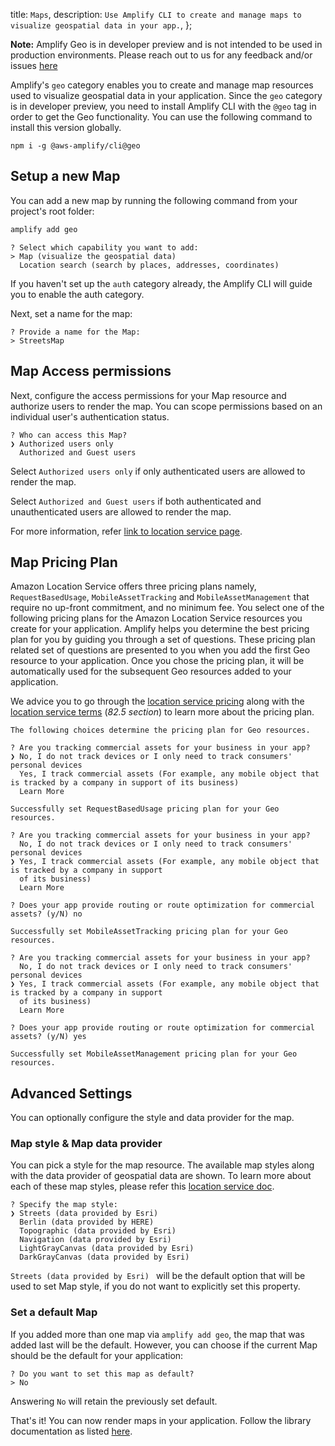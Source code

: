   title: `Maps`,
  description: `Use Amplify CLI to create and manage maps to visualize geospatial data in your app.`,
};

<Callout>

**Note:** Amplify Geo is in developer preview and is not intended to be used in production environments. Please reach out to us for any feedback and/or issues [here](https://github.com/aws-amplify/amplify-cli/issues)

</Callout>

Amplify's `geo` category enables you to create and manage map resources used to visualize geospatial data in your application.
Since the `geo` category is in developer preview, you need to install Amplify CLI with the `@geo` tag in order to get the Geo functionality. You can use the following command to install this version globally.

```console
npm i -g @aws-amplify/cli@geo
```

## Setup a new Map

You can add a new map by running the following command from your project's root folder:

```bash
amplify add geo
```
```console
? Select which capability you want to add:
> Map (visualize the geospatial data)
  Location search (search by places, addresses, coordinates)
```
If you haven't set up the `auth` category already, the Amplify CLI will guide you to enable the auth category.

Next, set a name for the map: 

```console
? Provide a name for the Map:
> StreetsMap
```

## Map Access permissions

Next, configure the access permissions for your Map resource and authorize users to render the map.
You can scope permissions based on an individual user's authentication status.

```console
? Who can access this Map?
❯ Authorized users only
  Authorized and Guest users
```

Select `Authorized users only` if only authenticated users are allowed to render the map.

Select `Authorized and Guest users` if both authenticated and unauthenticated users are allowed to render the map.

For more information, refer [link to location service page](https://docs.aws.amazon.com/location/latest/developerguide/security_iam_id-based-policy-examples.html#security_iam_id-based-policy-examples-get-map-tiles).

## Map Pricing Plan
Amazon Location Service offers three pricing plans namely, `RequestBasedUsage`, `MobileAssetTracking` and `MobileAssetManagement` that require no up-front commitment, and no minimum fee.
You select one of the following pricing plans for the Amazon Location Service resources you create for your application.
Amplify helps you determine the best pricing plan for you by guiding you through a set of questions.
These pricing plan related set of questions are presented to you when you add the first Geo resource to your application. 
Once you chose the pricing plan, it will be automatically used for the subsequent Geo resources added to your application.

We advice you to go through the [location service pricing](https://aws.amazon.com/location/pricing/) along with the [location service terms](https://aws.amazon.com/service-terms/) (_82.5 section_) to learn more about the pricing plan.

```console
The following choices determine the pricing plan for Geo resources.

? Are you tracking commercial assets for your business in your app?
❯ No, I do not track devices or I only need to track consumers' personal devices 
  Yes, I track commercial assets (For example, any mobile object that is tracked by a company in support of its business)
  Learn More

Successfully set RequestBasedUsage pricing plan for your Geo resources.
```

```console
? Are you tracking commercial assets for your business in your app?
  No, I do not track devices or I only need to track consumers' personal devices 
❯ Yes, I track commercial assets (For example, any mobile object that is tracked by a company in support 
  of its business)
  Learn More

? Does your app provide routing or route optimization for commercial assets? (y/N) no

Successfully set MobileAssetTracking pricing plan for your Geo resources.
```

```console
? Are you tracking commercial assets for your business in your app?
  No, I do not track devices or I only need to track consumers' personal devices 
❯ Yes, I track commercial assets (For example, any mobile object that is tracked by a company in support 
  of its business)
  Learn More

? Does your app provide routing or route optimization for commercial assets? (y/N) yes

Successfully set MobileAssetManagement pricing plan for your Geo resources.
```

## Advanced Settings
You can optionally configure the style and data provider for the map.

### Map style & Map data provider
You can pick a style for the map resource. The available map styles along with the data provider of geospatial data are shown. To learn more about each of these map styles, please refer this [location service doc](https://docs.aws.amazon.com/location-maps/latest/APIReference/API_MapConfiguration.html).

```console
? Specify the map style:
❯ Streets (data provided by Esri) 
  Berlin (data provided by HERE) 
  Topographic (data provided by Esri) 
  Navigation (data provided by Esri) 
  LightGrayCanvas (data provided by Esri) 
  DarkGrayCanvas (data provided by Esri)
```

`Streets (data provided by Esri) ` will be the default option that will be used to set Map style, if you do not want to explicitly set this property. 

### Set a default Map
If you added more than one map via `amplify add geo`, the map that was added last will be the default. 
However, you can choose if the current Map should be the default for your application:

```console
? Do you want to set this map as default?
> No
```
Answering `No` will retain the previously set default.

That's it! You can now render maps in your application. Follow the library documentation as listed [here](/lib/geo/maps).
